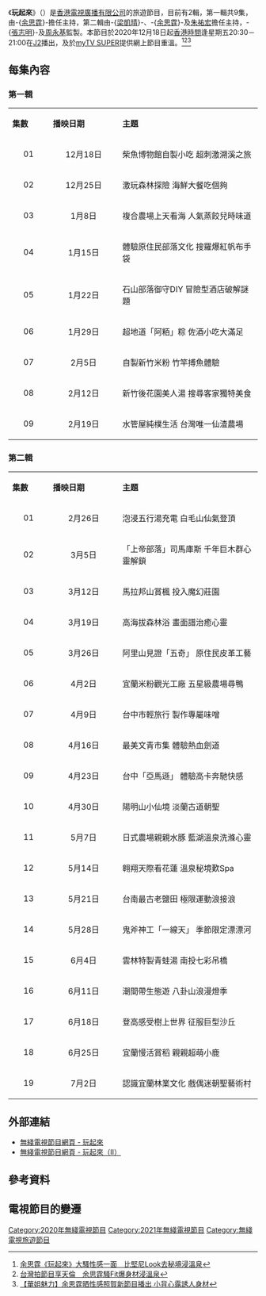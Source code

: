 {{無綫節目
| 中文節目名= 玩起來
| 英文節目名={{lang|en|Travel Yu}}
| 圖片=
| J2視頻制式=[[16:9|16:9]] [[J2|J2]]
| J2首播日期=2020年12月18日－2021年2月19日(第一輯)<br>2021年2月26日－2021年7月2日(第二輯)
| J2首播時間=逢星期五 20:30－21:00（連廣告）
| 監製=[[張志明_周永基_(監製)|張志明 周永基]]
| 編審=
| 集數=第一輯：9<br>第二輯：19
| 每集長度=30分鐘（連廣告）
| 類型=旅遊
| 製作公司=[[香港|香港]][[電視廣播有限公司|電視廣播有限公司]]
| 國家={{HK}}
| 外景={{TW}}
| 主持=第一輯：-{[[余思霆|余思霆]]}-<br>第二輯：[[梁凱晴_(台灣)|梁凱晴]]、-{[[余思霆|余思霆]]}-、[[朱祐宏|朱祐宏]]
| 旁白=[[馬家豪|馬家豪]]
}}
《'''玩起來'''》（{{lang-en|'''Travel Yu'''}}）是[[香港|香港]][[電視廣播有限公司|電視廣播有限公司]]的旅遊節目，目前有2輯，第一輯共9集，由-{[[余思霆|余思霆]]}-擔任主持，第二輯由-{[[梁凱晴_(台灣)|梁凱晴]]}-、-{[[余思霆|余思霆]]}-及[[朱祐宏|朱祐宏]]擔任主持，-{[[張志明_(監製)|張志明]]}-及[[周永基|周永基]]監製。本節目於2020年12月18日起[[香港時間|香港時間]]逢星期五20:30－21:00在[[J2|J2]]播出，及於[[myTV_SUPER|myTV SUPER]]提供網上節目重溫。<ref>[https://www.hk01.com/即時娛樂/565746/   余思霆《玩起來》大騷性感一面　比堅尼Look去秘境浸溫泉]</ref><ref>[https://hk.on.cc/hk/bkn/cnt/entertainment/20201226/bkn-20201226103003131-1226_00862_001.html    台灣拍節目享天倫　余思霆騷Fit爆身材浸溫泉]</ref><ref>[https://sina.com.hk/news/article/20201221/0/3/53/%E8%8F%AF%E5%A7%90%E9%AD%85%E5%8A%9B-%E4%BD%99%E6%80%9D%E9%9C%86%E6%99%92%E6%80%A7%E6%84%9F%E7%85%A7%E8%B3%80%E6%96%B0%E7%AF%80%E7%9B%AE%E6%92%AD%E5%87%BA-%E5%B0%8F%E8%83%8C%E5%BF%83%E9%9C%B2%E8%AA%98%E4%BA%BA%E8%BA%AB%E6%9D%90-12538439.html   【華姐魅力】余思霆晒性感照賀新節目播出 小背心露誘人身材]</ref>

==每集內容==
===第一輯===
{|class="wikitable" style="width:60%; font-size: 14px;"
|- style="background:cornflowerblue; color:white" align=center
|style="width:5%"|'''集數'''||style="width:10%"|'''播映日期'''||style="width:20%"|'''主題'''
|-
|align=center| 01 ||align=center| 12月18日 || 柴魚博物館自製小吃 超刺激溯溪之旅
|-
|align=center| 02 ||align=center| 12月25日 || 激玩森林探險 海鮮大餐吃個夠
|-
|align=center| 03 ||align=center| 1月8日 || 複合農場上天看海 人氣蒸餃兒時味道
|-
|align=center| 04 ||align=center| 1月15日 || 體驗原住民部落文化 搜羅爆紅帆布手袋
|-
|align=center| 05 ||align=center| 1月22日 || 石山部落御守DIY 冒險型酒店破解謎題
|-
|align=center| 06 ||align=center| 1月29日 || 超地道「阿粨」粽 佐酒小吃大滿足
|-
|align=center| 07 ||align=center| 2月5日 || 自製新竹米粉 竹竿搏魚體驗
|-
|align=center| 08 ||align=center| 2月12日 || 新竹後花園美人湯 搜尋客家獨特美食 
|-
|align=center| 09 ||align=center| 2月19日 || 水管屋純樸生活 台灣唯一仙渣農場
|}

===第二輯===
{|class="wikitable" style="width:60%; font-size: 14px;"
|- style="background:cornflowerblue; color:white" align=center
|style="width:5%"|'''集數'''||style="width:10%"|'''播映日期'''||style="width:20%"|'''主題'''
|-
|align=center| 01 ||align=center| 2月26日 || 泡浸五行湯充電 白毛山仙氣登頂
|-
|align=center| 02 ||align=center| 3月5日 || 「上帝部落」司馬庫斯 千年巨木群心靈解鎖
|-
|align=center| 03 ||align=center| 3月12日 || 馬拉邦山賞楓 投入魔幻莊園
|-
|align=center| 04 ||align=center| 3月19日 || 高海拔森林浴 畫面譜治癒心靈
|-
|align=center| 05 ||align=center| 3月26日 || 阿里山見證「五奇」 原住民皮革工藝
|-
|align=center| 06 ||align=center| 4月2日 || 宜蘭米粉觀光工廠 五星級農場尋鴨
|-
|align=center| 07 ||align=center| 4月9日 || 台中市輕旅行 製作專屬味噌
|-
|align=center| 08 ||align=center| 4月16日 || 最美文青市集 體驗熱血劍道
|-
|align=center| 09 ||align=center| 4月23日 || 台中「亞馬遜」 體驗高卡奔馳快感
|-
|align=center| 10 ||align=center| 4月30日 || 陽明山小仙境 淡蘭古道朝聖
|-
|align=center| 11 ||align=center| 5月7日 || 日式農場親親水豚 藍湖溫泉洗滌心靈
|-
|align=center| 12 ||align=center| 5月14日 || 翱翔天際看花蓮 溫泉秘境歎Spa
|-
|align=center| 13 ||align=center| 5月21日 || 台南最古老鹽田 極限運動浪接浪
|-
|align=center| 14 ||align=center| 5月28日 || 鬼斧神工「一線天」 季節限定漂漂河
|-
|align=center| 15 ||align=center| 6月4日 || 雲林特製青蛙湯 南投七彩吊橋
|-
|align=center| 16 ||align=center| 6月11日 || 潮間帶生態遊 八卦山浪漫燈季
|-
|align=center| 17 ||align=center| 6月18日 || 登高感受樹上世界 征服巨型沙丘
|-
|align=center| 18 ||align=center| 6月25日 || 宜蘭慢活賞稻 親親超萌小鹿
|-
|align=center| 19 ||align=center| 7月2日 || 認識宜蘭林業文化 戲偶迷朝聖藝術村
|}

==外部連結==
*[https://programme.tvb.com/foodandtravel/travelyu/ 無綫電視節目網頁 - 玩起來] {{Wayback|url=https://programme.tvb.com/foodandtravel/travelyu/ |date=20210121023837 }}
*[https://programme.tvb.com/foodandtravel/travelfunworkingtitle/ 無綫電視節目網頁 - 玩起來（II）] {{Wayback|url=https://programme.tvb.com/foodandtravel/travelfunworkingtitle/ |date=20210510224400 }}

==參考資料==
{{Reflist|2}}

==電視節目的變遷==
{{電視節目的變遷
|電視台={{HK}}[[無綫電視|無綫電視]][[J2|J2]]
|播放檔次=星期五 20:30-21:00 時段
|節目名稱=玩起來（第一輯）<br/>（2020.12.18 - 2021.02.19）<hr>玩起來（第二輯）<br/>（2021.02.26 - 2021.07.02）
|上一節目=[[台北101種玩法|台北101種玩法]]（第二輯）<br/>（2020.10.23 - 2020.12.25）
|下一節目=[[江湖菜館|江湖菜館]]<br/>（2021.07.09 - 2021.09.17）
}}
[[Category:2020年無綫電視節目|Category:2020年無綫電視節目]]
[[Category:2021年無綫電視節目|Category:2021年無綫電視節目]]
[[Category:無綫電視旅遊節目|Category:無綫電視旅遊節目]]